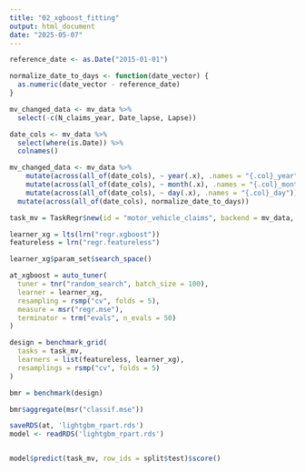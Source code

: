 ```yaml
---
title: "02_xgboost_fitting"
output: html_document
date: "2025-05-07"
---
```



```r
reference_date <- as.Date("2015-01-01")

normalize_date_to_days <- function(date_vector) {
  as.numeric(date_vector - reference_date)
}

mv_changed_data <- mv_data %>%
  select(-c(N_claims_year, Date_lapse, Lapse)) 

date_cols <- mv_data %>%
  select(where(is.Date)) %>%
  colnames()

mv_changed_data <- mv_data %>%
    mutate(across(all_of(date_cols), ~ year(.x), .names = "{.col}_year")) %>%
    mutate(across(all_of(date_cols), ~ month(.x), .names = "{.col}_month")) %>%
    mutate(across(all_of(date_cols), ~ day(.x), .names = "{.col}_day")) %>%
  mutate(across(all_of(date_cols), normalize_date_to_days)) 

```



```r
task_mv = TaskRegr$new(id = "motor_vehicle_claims", backend = mv_data, target = "Cost_claims_year")

learner_xg = lts(lrn("regr.xgboost"))
featureless = lrn("regr.featureless")
```


```r
learner_xg$param_set$search_space()
```


```r
at_xgboost = auto_tuner(
  tuner = tnr("random_search", batch_size = 100),
  learner = learner_xg,
  resampling = rsmp("cv", folds = 5),
  measure = msr("regr.mse"),
  terminator = trm("evals", n_evals = 50)
)
```


```r
design = benchmark_grid(
  tasks = task_mv,
  learners = list(featureless, learner_xg),
  resamplings = rsmp("cv", folds = 5)
)

bmr = benchmark(design)

bmr$aggregate(msr("classif.mse"))
```



```r
saveRDS(at, 'lightgbm_rpart.rds')
model <- readRDS('lightgbm_rpart.rds')


model$predict(task_mv, row_ids = split$test)$score()

```




